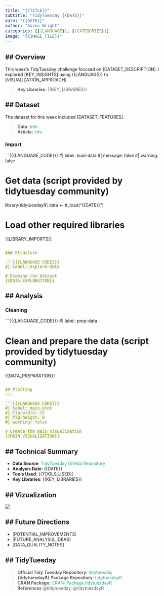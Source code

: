 ```yaml
---
title: "{{TITLE}}"
subtitle: "TidyTuesday {{DATE}}"
date: "{{DATE}}"
author: "Aaron Wright"
categories: [{{LANGUAGE}}, {{CATEGORIES}}]
image: "{{IMAGE_FILE}}"
---
```


<!-- THEMATICS AND RENDERING -->

::: cell

```{=html}
<style>
/* inline code */
code {
  background-color: #f5f5f5;
  color: #859901; /* solarized green */
  border-radius: 4px;
  padding: 2px 4px;
  font-family: monospace;
  font-size: 0.95em;
}

/* list item spacing for inline code */
li code {
  margin-left: 2px;
}

/* link styling */
a {
  color: #2AA198; /* solarized cyan */
  text-decoration: none;
}
a:hover {
  text-decoration: underline;
}
</style>
```
:::

<!-- CONFIGURATION -->

## Overview
---
This week's TidyTuesday challenge focused on [DATASET_DESCRIPTION]. I explored [KEY_INSIGHTS] using {{LANGUAGE}} to [VISUALIZATION_APPROACH].

> **Key Libraries**: {{KEY_LIBRARIES}} <br>

<!-- ENVIRONMENT & DATA -->

## Dataset
---
The dataset for this week included [DATASET_FEATURES].

> **Data:** [Info](Source) <br>
> **Article:** [Info](Source) <br>

### Import
```{{{LANGUAGE_CODE}}}
#| label: load-data
#| message: false
#| warning: false

# Get data (script provided by tidytuesday community)
library(tidytuesdayR)
data <- tt_load("{{DATE}}")

# Load other required libraries
{{LIBRARY_IMPORTS}}

```

### Structure

```{{{LANGUAGE_CODE}}}
#| label: explore-data

# Examine the dataset
{{DATA_EXPLORATION}}
```

<!-- WRANGLING & ANALYSIS -->

## Analysis
---
### Cleaning

```{{{LANGUAGE_CODE}}}
#| label: prep-data

# Clean and prepare the data (script provided by tidytuesday community)
{{DATA_PREPARATION}}
```

## Plotting
---

```{{{LANGUAGE_CODE}}}
#| label: main-plot
#| fig-width: 12
#| fig-height: 8
#| warning: false

# Create the main visualization
{{MAIN_VISUALIZATION}}
```
<!-- VISUALIZATION & COMMENTARY -->

## Technical Summary
---
- **Data Source**: [TidyTuesday GitHub Repository](https://github.com/rfordatascience/tidytuesday)
- **Analysis Date**: {{DATE}}
- **Tools Used**: {{TOOLS_USED}}
- **Key Libraries**: {{KEY_LIBRARIES}}

## Vizualization
---
![]({IMAGE_FILE})

## Future Directions
---
- [POTENTIAL_IMPROVEMENTS]
- [FUTURE_ANALYSIS_IDEAS]
- [DATA_QUALITY_NOTES]

<!-- CITATIONS -->

## TidyTuesday
---
> **Official Tidy Tuesday Repository**: [tidytuesday](https://github.com/rfordatascience/tidytuesday) <br>
> **{tidytuesdayR} Package Repository**: [tidytuesdayR](https://github.com/dslc-io/tidytuesdayR) <br>
> **CRAN Package**: [CRAN: Package tidytuesdayR](https://CRAN.R-project.org/package=tidytuesdayR) <br>
> **References** @tidytuesday, @tidytuesdayR